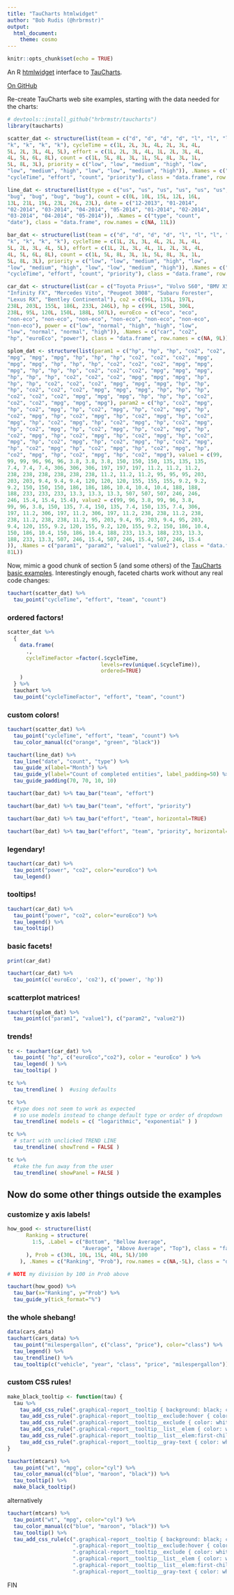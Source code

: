 ```yaml
---
title: "TauCharts htmlwidget"
author: "Bob Rudis (@hrbrmstr)"
output:
  html_document:
    theme: cosmo
---
```


```r
knitr::opts_chunk$set(echo = TRUE)
```

An R [htmlwidget](http://htmlwidgets.org/) interface to [TauCharts](http://www.taucharts.com/).

[On GitHub](http://github.com/hrbrmstr/taucharts)

Re-create TauCharts web site examples, starting with the data needed for the charts:

```r
# devtools::install_github("hrbrmstr/taucharts")
library(taucharts)

scatter_dat <- structure(list(team = c("d", "d", "d", "d", "l", "l", "l", "l",
"k", "k", "k", "k"), cycleTime = c(1L, 2L, 3L, 4L, 2L, 3L, 4L,
5L, 2L, 3L, 4L, 5L), effort = c(1L, 2L, 3L, 4L, 1L, 2L, 3L, 4L,
4L, 5L, 6L, 8L), count = c(1L, 5L, 8L, 3L, 1L, 5L, 8L, 3L, 1L,
5L, 8L, 3L), priority = c("low", "low", "medium", "high", "low",
"low", "medium", "high", "low", "low", "medium", "high")), .Names = c("team",
"cycleTime", "effort", "count", "priority"), class = "data.frame", row.names = c(NA, 12L))

line_dat <- structure(list(type = c("us", "us", "us", "us", "us", "us", "bug",
"bug", "bug", "bug", "bug"), count = c(0L, 10L, 15L, 12L, 16L,
13L, 21L, 19L, 23L, 26L, 23L), date = c("12-2013", "01-2014",
"02-2014", "03-2014", "04-2014", "05-2014", "01-2014", "02-2014",
"03-2014", "04-2014", "05-2014")), .Names = c("type", "count",
"date"), class = "data.frame", row.names = c(NA, 11L))

bar_dat <- structure(list(team = c("d", "d", "d", "d", "l", "l", "l", "l",
"k", "k", "k", "k"), cycleTime = c(1L, 2L, 3L, 4L, 2L, 3L, 4L,
5L, 2L, 3L, 4L, 5L), effort = c(1L, 2L, 3L, 4L, 1L, 2L, 3L, 4L,
4L, 5L, 6L, 8L), count = c(1L, 5L, 8L, 3L, 1L, 5L, 8L, 3L, 1L,
5L, 8L, 3L), priority = c("low", "low", "medium", "high", "low",
"low", "medium", "high", "low", "low", "medium", "high")), .Names = c("team",
"cycleTime", "effort", "count", "priority"), class = "data.frame", row.names = c(NA, 12L))

car_dat <- structure(list(car = c("Toyota Prius+", "Volvo S60", "BMV X5",
"Infinity FX", "Mercedes Vito", "Peugeot 3008", "Subaru Forester",
"Lexus RX", "Bentley Continental"), co2 = c(96L, 135L, 197L,
238L, 203L, 155L, 186L, 233L, 246L), hp = c(99L, 150L, 306L,
238L, 95L, 120L, 150L, 188L, 507L), euroEco = c("eco", "eco",
"non-eco", "non-eco", "non-eco", "non-eco", "non-eco", "non-eco",
"non-eco"), power = c("low", "normal", "high", "high", "low",
"low", "normal", "normal", "high")), .Names = c("car", "co2",
"hp", "euroEco", "power"), class = "data.frame", row.names = c(NA, 9L))

splom_dat <- structure(list(param1 = c("hp", "hp", "hp", "co2", "co2", "co2",
"mpg", "mpg", "mpg", "hp", "hp", "hp", "co2", "co2", "co2", "mpg",
"mpg", "mpg", "hp", "hp", "hp", "co2", "co2", "co2", "mpg", "mpg",
"mpg", "hp", "hp", "hp", "co2", "co2", "co2", "mpg", "mpg", "mpg",
"hp", "hp", "hp", "co2", "co2", "co2", "mpg", "mpg", "mpg", "hp",
"hp", "hp", "co2", "co2", "co2", "mpg", "mpg", "mpg", "hp", "hp",
"hp", "co2", "co2", "co2", "mpg", "mpg", "mpg", "hp", "hp", "hp",
"co2", "co2", "co2", "mpg", "mpg", "mpg", "hp", "hp", "hp", "co2",
"co2", "co2", "mpg", "mpg", "mpg"), param2 = c("hp", "co2", "mpg",
"hp", "co2", "mpg", "hp", "co2", "mpg", "hp", "co2", "mpg", "hp",
"co2", "mpg", "hp", "co2", "mpg", "hp", "co2", "mpg", "hp", "co2",
"mpg", "hp", "co2", "mpg", "hp", "co2", "mpg", "hp", "co2", "mpg",
"hp", "co2", "mpg", "hp", "co2", "mpg", "hp", "co2", "mpg", "hp",
"co2", "mpg", "hp", "co2", "mpg", "hp", "co2", "mpg", "hp", "co2",
"mpg", "hp", "co2", "mpg", "hp", "co2", "mpg", "hp", "co2", "mpg",
"hp", "co2", "mpg", "hp", "co2", "mpg", "hp", "co2", "mpg", "hp",
"co2", "mpg", "hp", "co2", "mpg", "hp", "co2", "mpg"), value1 = c(99,
99, 99, 96, 96, 96, 3.8, 3.8, 3.8, 150, 150, 150, 135, 135, 135,
7.4, 7.4, 7.4, 306, 306, 306, 197, 197, 197, 11.2, 11.2, 11.2,
238, 238, 238, 238, 238, 238, 11.2, 11.2, 11.2, 95, 95, 95, 203,
203, 203, 9.4, 9.4, 9.4, 120, 120, 120, 155, 155, 155, 9.2, 9.2,
9.2, 150, 150, 150, 186, 186, 186, 10.4, 10.4, 10.4, 188, 188,
188, 233, 233, 233, 13.3, 13.3, 13.3, 507, 507, 507, 246, 246,
246, 15.4, 15.4, 15.4), value2 = c(99, 96, 3.8, 99, 96, 3.8,
99, 96, 3.8, 150, 135, 7.4, 150, 135, 7.4, 150, 135, 7.4, 306,
197, 11.2, 306, 197, 11.2, 306, 197, 11.2, 238, 238, 11.2, 238,
238, 11.2, 238, 238, 11.2, 95, 203, 9.4, 95, 203, 9.4, 95, 203,
9.4, 120, 155, 9.2, 120, 155, 9.2, 120, 155, 9.2, 150, 186, 10.4,
150, 186, 10.4, 150, 186, 10.4, 188, 233, 13.3, 188, 233, 13.3,
188, 233, 13.3, 507, 246, 15.4, 507, 246, 15.4, 507, 246, 15.4
)), .Names = c("param1", "param2", "value1", "value2"), class = "data.frame", row.names = c(NA,
81L))
```

Now, mimic a good chunk of section 5 (and some others) of the [TauCharts basic examples](http://api.taucharts.com/basic/index.html). Interestingly enough, faceted charts work without any real code changes:

```r
tauchart(scatter_dat) %>%
  tau_point("cycleTime", "effort", "team", "count")
```

### ordered factors!

```r
scatter_dat %>%
  {
    data.frame(
      .,
      cycleTimeFactor =factor(.$cycleTime,
                              levels=rev(unique(.$cycleTime)),
                              ordered=TRUE)
    )
  } %>%
  tauchart %>%
  tau_point("cycleTimeFactor", "effort", "team", "count")
```

### custom colors!

```r
tauchart(scatter_dat) %>%
  tau_point("cycleTime", "effort", "team", "count") %>%
  tau_color_manual(c("orange", "green", "black"))

tauchart(line_dat) %>%
  tau_line("date", "count", "type") %>%
  tau_guide_x(label="Month") %>%
  tau_guide_y(label="Count of completed entities", label_padding=50) %>%
  tau_guide_padding(70, 70, 10, 10)

tauchart(bar_dat) %>% tau_bar("team", "effort")

tauchart(bar_dat) %>% tau_bar("team", "effort", "priority")

tauchart(bar_dat) %>% tau_bar("effort", "team", horizontal=TRUE)

tauchart(bar_dat) %>% tau_bar("effort", "team", "priority", horizontal=TRUE)
```

### legendary!

```r
tauchart(car_dat) %>%
  tau_point("power", "co2", color="euroEco") %>%
  tau_legend()
```

### tooltips!

```r
tauchart(car_dat) %>%
  tau_point("power", "co2", color="euroEco") %>%
  tau_legend() %>%
  tau_tooltip()
```

### basic facets!

```r
print(car_dat)

tauchart(car_dat) %>%
  tau_point(c('euroEco', 'co2'), c('power', 'hp'))
```

### scatterplot matrices!

```r
tauchart(splom_dat) %>%
  tau_point(c("param1", "value1"), c("param2", "value2"))
```

### trends!

```r
tc <- tauchart(car_dat) %>%
  tau_point( "hp", c("euroEco","co2"), color = "euroEco" ) %>%
  tau_legend( ) %>%
  tau_tooltip( )

tc %>%
  tau_trendline( )  #using defaults

tc %>%
  #type does not seem to work as expected
  # so use models instead to change default type or order of dropdown
  tau_trendline( models = c( "logarithmic", "exponential" ) )

tc %>%
  # start with unclicked TREND LINE
  tau_trendline( showTrend = FALSE )

tc %>%
  #take the fun away from the user
  tau_trendline( showPanel = FALSE )
```

## Now do some other things outside the examples

### customize y axis labels!

```r
how_good <- structure(list(
      Ranking = structure(
        1:5, .Label = c("Bottom", "Bellow Average",
                        "Average", "Above Average", "Top"), class = "factor"
      ), Prob = c(30L, 10L, 15L, 40L, 5L)/100
    ), .Names = c("Ranking", "Prob"), row.names = c(NA,-5L), class = "data.frame")

# NOTE my division by 100 in Prob above

tauchart(how_good) %>%
  tau_bar(x="Ranking", y="Prob") %>%
  tau_guide_y(tick_format="%")
```

### the whole shebang!

```r
data(cars_data)
tauchart(cars_data) %>%
  tau_point("milespergallon", c("class", "price"), color="class") %>%
  tau_legend() %>%
  tau_trendline() %>%
  tau_tooltip(c("vehicle", "year", "class", "price", "milespergallon"))
```

### custom CSS rules!

```r
make_black_tooltip <- function(tau) {
  tau %>%
    tau_add_css_rule(".graphical-report__tooltip { background: black; color: white; }") %>%
    tau_add_css_rule(".graphical-report__tooltip__exclude:hover { color: #65717f; background: linear-gradient(to right, rgba(255, 255, 255, 0) 100%, rgba(235, 238, 241, 0.9) 0%); }") %>%
    tau_add_css_rule(".graphical-report__tooltip__exclude { color: white; }") %>%
    tau_add_css_rule(".graphical-report__tooltip__list__elem { color: white; }") %>%
    tau_add_css_rule(".graphical-report__tooltip__list__elem:first-child { color: white; font-weight: bold; }") %>%
    tau_add_css_rule(".graphical-report__tooltip__gray-text { color: white; font-weight: bold; }")
}

tauchart(mtcars) %>%
  tau_point("wt", "mpg", color="cyl") %>%
  tau_color_manual(c("blue", "maroon", "black")) %>%
  tau_tooltip() %>%
  make_black_tooltip()
```

alternatively

```r
tauchart(mtcars) %>%
  tau_point("wt", "mpg", color="cyl") %>%
  tau_color_manual(c("blue", "maroon", "black")) %>%
  tau_tooltip() %>%
  tau_add_css_rule(c(".graphical-report__tooltip { background: black; color: white; }",
                     ".graphical-report__tooltip__exclude:hover { color: #65717f; background: linear-gradient(to right, rgba(255, 255, 255, 0) 100%, rgba(235, 238, 241, 0.9) 0%); }",
                     ".graphical-report__tooltip__exclude { color: white; }",
                     ".graphical-report__tooltip__list__elem { color: white; }",
                     ".graphical-report__tooltip__list__elem:first-child { color: white; font-weight: bold; }",
                     ".graphical-report__tooltip__gray-text { color: white; font-weight: bold; }"))
```

FIN
